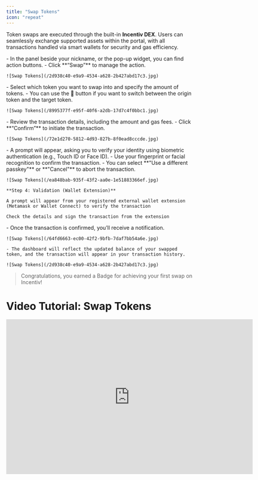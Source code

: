 ```yaml
---
title: "Swap Tokens"
icon: "repeat"
---
```


Token swaps are executed through the built-in **Incentiv DEX**. Users can seamlessly exchange supported assets within the portal, with all transactions handled via smart wallets for security and gas efficiency.

<Steps>
  <Step title="Step 1: Navigate and click the Swap button">
    - In the panel beside your nickname, or the pop-up widget, you can find action buttons.
    - Click **“Swap”** to manage the action.

    ![Swap Tokens](/2d938c40-e9a9-4534-a628-2b427abd17c3.jpg)
  </Step>
  <Step title="Step 2: Choose the token">
    - Select which token you want to swap into and specify the amount of tokens.
    - You can use the 🔄 button if you want to switch between the origin token and the target token.

    ![Swap Tokens](/8995377f-e95f-40f6-a2db-17d7c4f0bbc1.jpg)
  </Step>
  <Step title="Step 3: Overview & Confirm">
    - Review the transaction details, including the amount and gas fees.
    - Click **“Confirm”** to initiate the transaction.

    ![Swap Tokens](/72e1d270-5812-4d93-827b-8f0ead8cccde.jpg)
  </Step>
  <Step title="Step 4:  Validation">
    - A prompt will appear, asking you to verify your identity using biometric authentication (e.g., Touch ID or Face ID).
    - Use your fingerprint or facial recognition to confirm the transaction.
    - You can select **"Use a different passkey"** or **"Cancel"** to abort the transaction.

    ![Swap Tokens](/ea848bab-935f-43f2-aa0e-1e51883366ef.jpg)

    **Step 4: Validation (Wallet Extension)**

    A prompt will appear from your registered external wallet extension (Metamask or Wallet Connect) to verify the transaction

    Check the details and sign the transaction from the extension
  </Step>
  <Step title="Step 5: Transaction Confirmation">
    - Once the transaction is confirmed, you’ll receive a notification.

    ![Swap Tokens](/64fd6663-ec00-42f2-9bfb-7daf7bb54a6e.jpg)

    - The dashboard will reflect the updated balance of your swapped token, and the transaction will appear in your transaction history.

    ![Swap Tokens](/2d938c40-e9a9-4534-a628-2b427abd17c3.jpg)
  </Step>
</Steps>

> <Tip>
>   Congratulations, you earned a Badge for achieving your first swap on Incentiv!
> </Tip>

# Video Tutorial: Swap Tokens

<iframe width="660" height="415" src="https://www.youtube.com/embed/uBhh0q4lPHQ?si=JIXXV05eL31HbaYN" title="Swap Tokens" frameborder="0" allow="accelerometer; autoplay; clipboard-write; encrypted-media; gyroscope; picture-in-picture; web-share" referrerpolicy="strict-origin-when-cross-origin" allowfullscreen />